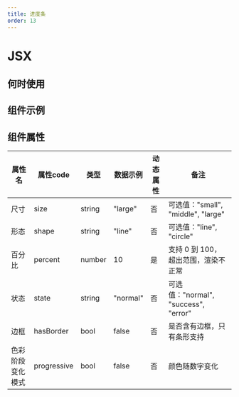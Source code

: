 ```yaml
---
title: 进度条
order: 13
---
```


# JSX

## 何时使用

## 组件示例

  
## 组件属性

| 属性名   |  属性code  | 类型 | 数据示例 | 动态属性 | 备注 |
| ------ | ------ | ------ | ------ | ----- | ----- |
| 尺寸 | size  | string  | "large" | 否 |  可选值："small", "middle", "large" |
| 形态 | shape  | string  | "line" | 否 | 可选值："line", "circle" |
| 百分比 | percent  | number  | 10  | 是 | 支持 0 到 100，超出范围，渲染不正常 |
| 状态 | state  | string  | "normal" | 否 | 可选值："normal", "success", "error" |
| 边框 | hasBorder  | bool  | false  | 否 | 是否含有边框，只有条形支持 |
| 色彩阶段变化模式 | progressive  | bool | false | 否 | 颜色随数字变化 |